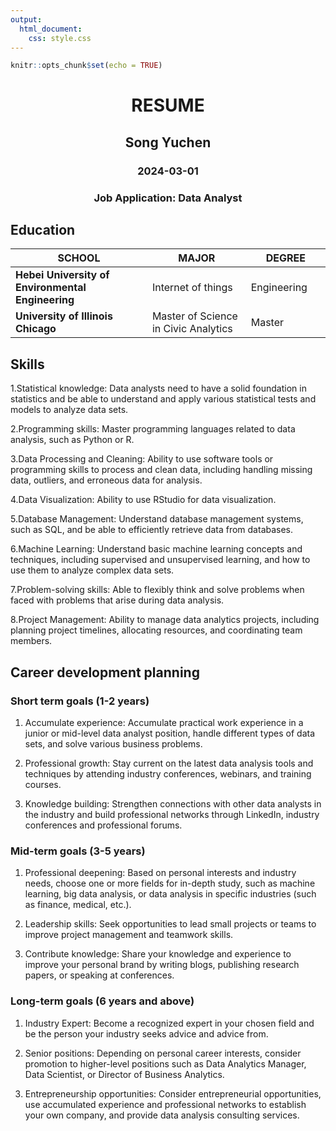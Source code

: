 ---
output: 
  html_document:
    css: style.css
---

```{r setup, include=FALSE}
knitr::opts_chunk$set(echo = TRUE)
```

<html>

<head>

```{=html}
<style>
.center {
  text-align: center;
}
</style>
```
</head>

<body>

::: center
<h1>RESUME</h1>

<h2>Song Yuchen</h2>

<h3>2024-03-01</h3>
:::

::: center

<h3>Job Application: Data Analyst</h3>
:::

## Education

| SCHOOL                                            | MAJOR                                | DEGREE      |
|-------------------------------|-----------------------|------------------|
| **Hebei University of Environmental Engineering** | Internet of things                   | Engineering |
| **University of Illinois Chicago**                | Master of Science in Civic Analytics | Master      |

## Skills

1.Statistical knowledge: Data analysts need to have a solid foundation in statistics and be able to understand and apply various statistical tests and models to analyze data sets.

2.Programming skills: Master programming languages related to data analysis, such as Python or R.

3.Data Processing and Cleaning: Ability to use software tools or programming skills to process and clean data, including handling missing data, outliers, and erroneous data for analysis.

4.Data Visualization: Ability to use RStudio for data visualization.

5.Database Management: Understand database management systems, such as SQL, and be able to efficiently retrieve data from databases.

6.Machine Learning: Understand basic machine learning concepts and techniques, including supervised and unsupervised learning, and how to use them to analyze complex data sets.

7.Problem-solving skills: Able to flexibly think and solve problems when faced with problems that arise during data analysis.

8.Project Management: Ability to manage data analytics projects, including planning project timelines, allocating resources, and coordinating team members.

## Career development planning

### Short term goals (1-2 years)

1.  Accumulate experience: Accumulate practical work experience in a junior or mid-level data analyst position, handle different types of data sets, and solve various business problems.

2.  Professional growth: Stay current on the latest data analysis tools and techniques by attending industry conferences, webinars, and training courses.

3.  Knowledge building: Strengthen connections with other data analysts in the industry and build professional networks through LinkedIn, industry conferences and professional forums.

### Mid-term goals (3-5 years)

1.  Professional deepening: Based on personal interests and industry needs, choose one or more fields for in-depth study, such as machine learning, big data analysis, or data analysis in specific industries (such as finance, medical, etc.).

2.  Leadership skills: Seek opportunities to lead small projects or teams to improve project management and teamwork skills.

3.  Contribute knowledge: Share your knowledge and experience to improve your personal brand by writing blogs, publishing research papers, or speaking at conferences.

### Long-term goals (6 years and above)

1.  Industry Expert: Become a recognized expert in your chosen field and be the person your industry seeks advice and advice from.

2.  Senior positions: Depending on personal career interests, consider promotion to higher-level positions such as Data Analytics Manager, Data Scientist, or Director of Business Analytics.

3.  Entrepreneurship opportunities: Consider entrepreneurial opportunities, use accumulated experience and professional networks to establish your own company, and provide data analysis consulting services.
